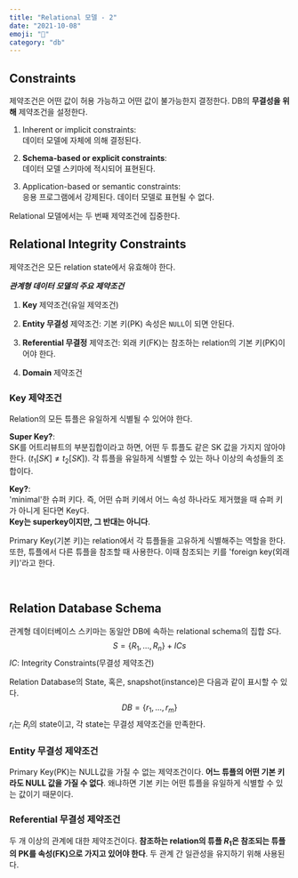 ```yaml
---
title: "Relational 모델 - 2"
date: "2021-10-08"
emoji: "🤝"
category: "db"
---
```

## Constraints
제약조건은 어떤 값이 허용 가능하고 어떤 값이 불가능한지 결정한다. DB의 **무결성을 위해** 제약조건을 설정한다.

1. Inherent or implicit constraints:  
    데이터 모델에 자체에 의해 결정된다.

2. **Schema-based or explicit constraints**:  
    데이터 모델 스키마에 적시되어 표현된다.

3. Application-based or semantic constraints:  
    응용 프로그램에서 강제된다. 데이터 모델로 표현될 수 없다.

Relational 모델에서는 두 번째 제약조건에 집중한다.

## Relational Integrity Constraints
제약조건은 모든 relation state에서 유효해야 한다.

***관계형 데이터 모델의 주요 제약조건***

1. **Key** 제약조건(유일 제약조건)

2. **Entity 무결성** 제약조건: 기본 키(PK) 속성은 `NULL`이 되면 안된다.

3. **Referential 무결정** 제약조건: 외래 키(FK)는 참조하는 relation의 기본 키(PK)이어야 한다.

4. **Domain** 제약조건

### Key 제약조건
Relation의 모든 튜플은 유일하게 식별될 수 있어야 한다.

**Super Key?**:  
SK를 어트리뷰트의 부분집합이라고 하면, 어떤 두 튜플도 같은 SK 값을 가지지 않아야 한다. ($t_1[SK]≠t_2[SK]$). 각 튜플을 유일하게 식별할 수 있는 하나 이상의 속성들의 조합이다.

**Key?**:  
'minimal'한 슈퍼 키다. 즉, 어떤 슈퍼 키에서 어느 속성 하나라도 제거했을 때 슈퍼 키가 아니게 된다면 Key다.  
**Key는 superkey이지만, 그 반대는 아니다**.

Primary Key(기본 키)는 relation에서 각 튜플들을 고유하게 식별해주는 역할을 한다. 또한, 튜플에서 다른 튜플을 참조할 때 사용한다. 이때 참조되는 키를 'foreign key(외래 키)'라고 한다.

<br/>

## Relation Database Schema
관계형 데이터베이스 스키마는 동일안 DB에 속하는 relational schema의 집합 $S$다.
$$
S=\{R_1, ..., R_n\} + ICs
$$
$IC$: Integrity Constraints(무결성 제약조건)

Relation Database의 State, 혹은, snapshot(instance)은 다음과 같이 표시할 수 있다.
$$
DB=\{r_1, ..., r_m\}
$$
$r_i$는 $R_i$의 state이고, 각 state는 무결성 제약조건을 만족한다.

### Entity 무결성 제약조건
Primary Key(PK)는 NULL값을 가질 수 없는 제약조건이다. **어느 튜플의 어떤 기본 키라도 NULL 값을 가질 수 없다**. 
왜냐하면 기본 키는 어떤 튜플을 유일하게 식별할 수 있는 값이기 때문이다.

### Referential 무결성 제약조건
두 개 이상의 관계에 대한 제약조건이다. **참조하는 relation의 튜플 $R_1$은 참조되는 튜플의 PK를 속성(FK)으로 가지고 있어야 한다**. 두 관계 간 일관성을 유지하기 위해 사용된다.
